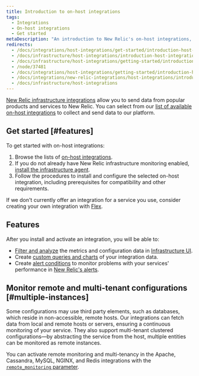 ```yaml
---
title: Introduction to on-host integrations
tags:
  - Integrations
  - On-host integrations
  - Get started
metaDescription: "An introduction to New Relic's on-host integrations, which instrument core infrastructure services so you can analyze the data in New Relic."
redirects:
  - /docs/integrations/host-integrations/get-started/introduction-host-integrations
  - /docs/infrastructure/host-integrations/introduction-host-integrations
  - /docs/infrastructure/host-integrations/getting-started/introduction-host-integrations
  - /node/37481
  - /docs/integrations/host-integrations/getting-started/introduction-host-integrations
  - /docs/integrations/new-relic-integrations/host-integrations/introduction-host-integrations
  - /docs/infrastructure/host-integrations
---
```


[New Relic infrastructure integrations](/docs/infrastructure/integrations-getting-started/getting-started/introduction-infrastructure-integrations) allow you to send data from popular products and services to New Relic. You can select from our [list of available on-host integrations](/docs/infrastructure/host-integrations/host-integrations-list) to collect and send data to our platform.

## Get started [#features]

To get started with on-host integrations:

1. Browse the lists of [on-host integrations](/docs/infrastructure/host-integrations/host-integrations-list).
2. If you do not already have New Relic infrastructure monitoring enabled, [install the infrastructure agent](/docs/infrastructure/install-infrastructure-agent/get-started/install-infrastructure-agent-new-relic).
3. Follow the procedures to install and configure the selected on-host integration, including prerequisites for compatibility and other requirements.

If we don't currently offer an integration for a service you use, consider creating your own integration with [Flex](/docs/integrations/host-integrations/host-integrations-list/flex-integration-tool-build-your-own-integration).

## Features

After you install and activate an integration, you will be able to:

* [Filter and analyze](/docs/infrastructure/integrations/find-use-infrastructure-integration-data) the metrics and configuration data in [Infrastructure UI](/docs/infrastructure/new-relic-infrastructure/getting-started/introduction-new-relic-infrastructure).
* Create [custom queries and charts](/docs/using-new-relic/data/understand-data/query-new-relic-data) of your integration data.
* Create [alert conditions](/docs/alerts/new-relic-alerts/getting-started/alerts-glossary#alert-condition) to monitor problems with your services' performance in [New Relic's alerts](/docs/infrastructure/new-relic-infrastructure/infrastructure-alert-conditions/infrastructure-alerts-add-edit-or-view-host-alert-information#integration).

## Monitor remote and multi-tenant configurations [#multiple-instances]

Some configurations may use third party elements, such as databases, which reside in non-accessible, remote hosts. Our integrations can fetch data from local and remote hosts or servers, ensuring a continuous monitoring of your service. They also support multi-tenant clustered configurations—by abstracting the service from the host, multiple entities can be monitored as remote instances.

You can activate remote monitoring and multi-tenancy in the Apache, Cassandra, MySQL, NGINX, and Redis integrations with the [`remote_monitoring` parameter](/docs/remote-monitoring-host-integrations).
